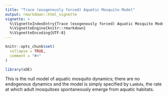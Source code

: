 ```yaml
---
title: "Trace (exogenously forced) Aquatic Mosquito Model"
output: rmarkdown::html_vignette
vignette: >
  %\VignetteIndexEntry{Trace (exogenously forced) Aquatic Mosquito Model}
  %\VignetteEngine{knitr::rmarkdown}
  %\VignetteEncoding{UTF-8}
---
```


```r
knitr::opts_chunk$set(
  collapse = TRUE,
  comment = "#>"
)
```

```r
library(xDE)
```

This is the null model of aquatic mosquito dynamics; there are no endogenous dynamics
and the model is simply specified by `Lambda`, the rate at which adult mosquitoes
spontaneously emerge from aquatic habitats.
